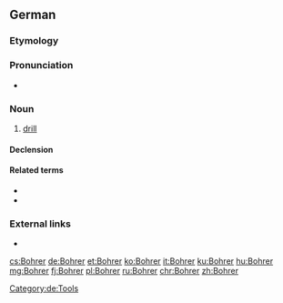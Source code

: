 ==German==
{{slim-wikipedia|lang=de}}

===Etymology===
{{suffix|bohren|er|gloss1=to bore, drill|lang=de}}

===Pronunciation===
* {{IPA|/ˈboːʁɐ/|lang=de}}

===Noun===
{{de-noun|m|Bohrers|Bohrer}}

# [[drill]] {{gloss|tool}}

====Declension====
{{de-decl-noun-m|s}}

====Related terms====
* {{l/de|bohren}}
* {{l/de|Bohrmaschine}}

===External links===
* {{R:Duden}}

[[Category:de:Tools]]

[[cs:Bohrer]]
[[de:Bohrer]]
[[et:Bohrer]]
[[ko:Bohrer]]
[[it:Bohrer]]
[[ku:Bohrer]]
[[hu:Bohrer]]
[[mg:Bohrer]]
[[fj:Bohrer]]
[[pl:Bohrer]]
[[ru:Bohrer]]
[[chr:Bohrer]]
[[zh:Bohrer]]